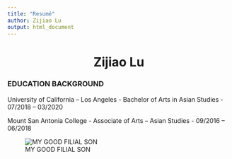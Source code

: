 ```yaml
---
title: "Resumé"
author: Zijiao Lu
output: html_document
---
```


<center>
# Zijiao Lu
</center>

### EDUCATION BACKGROUND

University of California – Los Angeles
- Bachelor of Arts in Asian Studies
- 07/2018 – 03/2020

Mount San Antonia College
- Associate of Arts – Asian Studies
- 09/2016 – 06/2018

![MY GOOD FILIAL SON](IMG/per-xijinping-01-810459054.jpg)